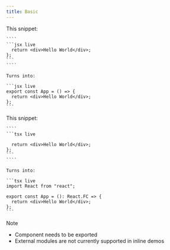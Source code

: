 ```yaml
---
title: Basic
---
```



<Tabs>
  <Tab label="JSX">
    This snippet:

    ````
    ```jsx live
      return <div>Hello World</div>;
    };
    ```
    ````

    Turns into:

    ```jsx live
    export const App = () => {
      return <div>Hello World</div>;
    };
    ```

  </Tab>
	<Tab label="TSX">
    This snippet:

    ````
    ```tsx live

      return <div>Hello World</div>;
    };
    ```
    ````

    Turns into:

    ```tsx live
    import React from "react";

    export const App = (): React.FC => {
      return <div>Hello World</div>;
    };
    ```

  </Tab>
</Tabs>

> [!NOTE]
>
> - Component needs to be exported
> - External modules are not currently supported in inline demos
